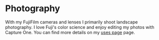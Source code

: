 # Photography

With my FujiFilm cameras and lenses I primarily shoot landscape photography. I love Fuji's color science and enjoy editing my photos with Capture One. You can find more details on my [uses page](/uses) page.